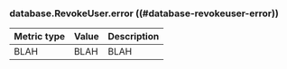 ### database.RevokeUser.error ((#database-revokeuser-error))

Metric type | Value | Description
----------- | ----- | -----------
BLAH     | BLAH    | BLAH